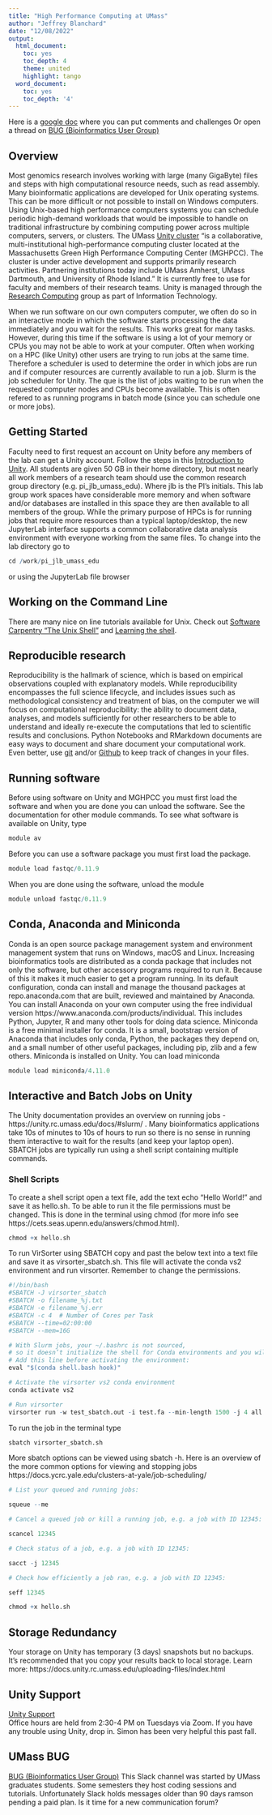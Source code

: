 ```yaml
---
title: "High Performance Computing at UMass"
author: "Jeffrey Blanchard"
date: "12/08/2022"
output:
  html_document:
    toc: yes
    toc_depth: 4
    theme: united
    highlight: tango
  word_document:
    toc: yes
    toc_depth: '4'
---
```


Here is a [google doc](https://docs.google.com/document/d/1RrS26lKgku4dwjNzlkARHlXqjko-w4g53BnUj3cfyTU/edit?usp=sharing) where you can put comments and challenges Or open a thread on [BUG (Bioinformatics User Group)](umass-bioinformatics.slack.com) 

## Overview

Most genomics research involves working with large (many GigaByte) files and steps with high computational resource needs, such as read assembly. Many bioinformatic applications are developed for Unix operating systems. This can be more difficult or not possible to install on Windows computers. Using Unix-based high performance computers systems you can schedule periodic high-demand workloads that would be impossible to handle on traditional infrastructure by combining computing power across multiple computers, servers, or clusters. The UMass [Unity cluster](https://unity.rc.umass.edu/index.php) "is a collaborative, multi-institutional high-performance computing cluster located at the Massachusetts Green High Performance Computing Center (MGHPCC). The cluster is under active development and supports primarily research activities. Partnering institutions today include UMass Amherst, UMass Dartmouth, and University of Rhode Island."  It is currently free to use for faculty and members of their research teams. Unity is managed through the [Research Computing](https://www.umass.edu/it/researchcomputing) group as part of Information Technology.

When we run software on our own computers computer, we often do so in an interactive mode in which the software starts processing the data immediately and you wait for the results. This works great for many tasks. However, during this time if the software is using a lot of your memory or CPUs you may not be able to work at your computer. Often when working on a HPC (like Unity) other users are trying to run jobs at the same time. Therefore a scheduler is used to determine the order in which jobs are run and if computer resources are currently available to run a job. Slurm is the job scheduler for Unity. The que is the list of jobs waiting to be run when the requested computer nodes and CPUs become available. This is often refered to as running programs in batch mode (since you can schedule one or more jobs). 

## Getting Started

Faculty need to first request an account on Unity before any members of the lab can get a Unity account. Follow the steps in this [Introduction to Unity](https://docs.unity.rc.umass.edu/index.html). All students are given 50 GB in their home directory, but most nearly all work members of a research team should use the common research group directory (e.g. pi_jlb_umass_edu). Where jlb is the PI's initials. This lab group work spaces have considerable more memory and when software and/or databases are installed in this space they are then available to all members of the group. While the primary purpose of HPCs is for running jobs that require more resources than a typical laptop/desktop, the new JupyterLab interface supports a common collaborative data analysis environment with everyone working from the same files. To change into the lab directory go to 

```r
cd /work/pi_jlb_umass_edu
```

or using the JupyterLab file browser

## Working on the Command Line

There are many nice on line tutorials available for Unix. Check out [Software Carpentry "The Unix Shell"](https://swcarpentry.github.io/shell-novice/) and [Learning the shell](https://www.linuxcommand.org/lc3_learning_the_shell.php).

## Reproducible research

Reproducibility is the hallmark of science, which is based on empirical observations coupled with explanatory models. While reproducibility encompasses the full science lifecycle, and includes issues such as methodological consistency and treatment of bias, on the computer we will focus on computational reproducibility: the ability to document data, analyses, and models sufficiently for other researchers to be able to understand and ideally re-execute the computations that led to scientific results and conclusions. Python Notebooks and RMarkdown documents are easy ways to document and share document your computational work. Even better, use [git](https://git-scm.com/) and/or [Github](https://github.com/) to keep track of changes in your files. 

## Running software

Before using software on Unity and MGHPCC you must first load the software and when you are done you can unload the software. See the documentation for other module commands. To see what software is available on Unity, type 

```r
module av
```

Before you can use a software package you must first load the package. 

```r
module load fastqc/0.11.9 
```

When you are done using the software, unload the module

```r
module unload fastqc/0.11.9 
```


## Conda, Anaconda and Miniconda

Conda is an open source package management system and environment management system that runs on Windows, macOS and Linux. Increasing bioinformatics tools are distributed as a conda package that includes not only the software, but other accessory programs required to run it. Because of this it makes it much easier to get a program running. In its default configuration, conda can install and manage the thousand packages at repo.anaconda.com that are built, reviewed and maintained by Anaconda. You can install Anaconda on your own computer using the free individual version https://www.anaconda.com/products/individual. This includes Python, Jupyter, R and many other tools for doing data science. Miniconda is a free minimal installer for conda. It is a small, bootstrap version of Anaconda that includes only conda, Python, the packages they depend on, and a small number of other useful packages, including pip, zlib and a few others. Miniconda is installed on Unity. You can load miniconda

```r
module load miniconda/4.11.0
```

## Interactive and Batch Jobs on Unity

The Unity documentation provides an overview on running jobs - https://unity.rc.umass.edu/docs/#slurm/ . Many bioinformatics applications take 10s of minutes to 10s of hours to run so there is no sense in running them interactive to wait for the results (and keep your laptop open). SBATCH jobs are typically run using a shell script containing multiple commands.


### Shell Scripts

To create a shell script open a text file, add the text echo "Hello World!" and save it as hello.sh. To be able to run it the file permissions must be changed. This is done in the terminal using chmod (for more info see https://cets.seas.upenn.edu/answers/chmod.html).



```r
chmod +x hello.sh
```

To run VirSorter using SBATCH copy and past the below text into a text file and save it as virsorter_sbatch.sh. This file will activate the conda vs2 environment and run virsorter. Remember to change the permissions.

```r
#!/bin/bash
#SBATCH -J virsorter_sbatch
#SBATCH -o filename_%j.txt
#SBATCH -e filename_%j.err
#SBATCH -c 4  # Number of Cores per Task
#SBATCH --time=02:00:00
#SBATCH --mem=16G

# With Slurm jobs, your ~/.bashrc is not sourced, 
# so it doesn’t initialize the shell for Conda environments and you will get an error message
# Add this line before activating the environment:
eval "$(conda shell.bash hook)"

# Activate the virsorter vs2 conda environment
conda activate vs2

# Run virsorter
virsorter run -w test_sbatch.out -i test.fa --min-length 1500 -j 4 all
```

To run the job in the terminal type

```r
sbatch virsorter_sbatch.sh
```

More sbatch options can be viewed using sbatch -h. Here is an overview of the more common options for viewing and stopping jobs https://docs.ycrc.yale.edu/clusters-at-yale/job-scheduling/

```r
# List your queued and running jobs:

squeue --me

# Cancel a queued job or kill a running job, e.g. a job with ID 12345:

scancel 12345

# Check status of a job, e.g. a job with ID 12345:

sacct -j 12345

# Check how efficiently a job ran, e.g. a job with ID 12345:

seff 12345
```


```r
chmod +x hello.sh
```

## Storage Redundancy
Your storage on Unity has temporary (3 days) snapshots but no backups.
It's recommended that you copy your results back to local storage.
Learn more: https://docs.unity.rc.umass.edu/uploading-files/index.html

## Unity Support
[Unity Support](https://unity.rc.umass.edu/office-hours)  
Office hours are held from 2:30-4 PM on Tuesdays via Zoom. If you have any trouble using Unity, drop in. Simon has been very helpful this past fall.

## UMass BUG
[BUG (Bioinformatics User Group)](umass-bioinformatics.slack.com) 
This Slack channel was started by UMass graduates students. Some semesters they host coding sessions and tutorials. Unfortunately Slack holds messages older than 90 days ramson pending a paid plan. Is it time for a new communication forum?





